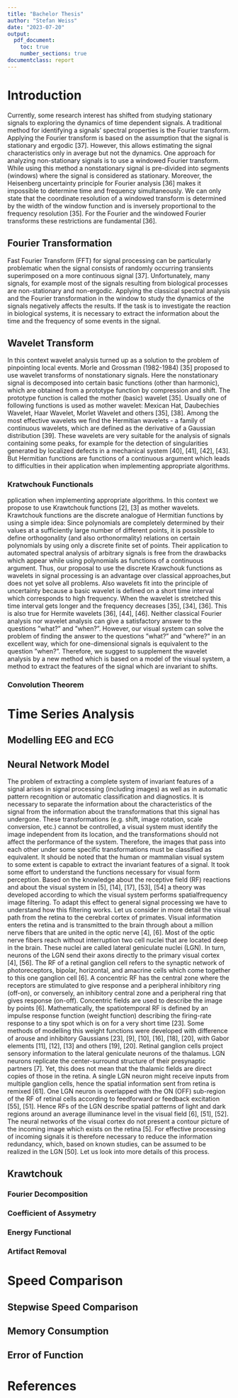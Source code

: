 ```yaml
---
title: "Bachelor Thesis"
author: "Stefan Weiss"
date: "2023-07-20"
output:
  pdf_document:
    toc: true
    number_sections: true
documentclass: report
---
```


\clearpage



# Introduction
Currently, some research interest has shifted from studying
stationary signals to exploring the dynamics of time dependent signals. A traditional method for identifying a signals’
spectral properties is the Fourier transform. Applying the
Fourier transform is based on the assumption that the signal is
stationary and ergodic [37]. However, this allows estimating
the signal characteristics only in average but not the dynamics.
One approach for analyzing non-stationary signals is to use a
windowed Fourier transform. While using this method a nonstationary signal is pre-divided into segments (windows) where
the signal is considered as stationary. Moreover, the Heisenberg uncertainty principle for Fourier analysis [36] makes it
impossible to determine time and frequency simultaneously.
We can only state that the coordinate resolution of a windowed
transform is determined by the width of the window function
and is inversely proportional to the frequency resolution [35].
For the Fourier and the windowed Fourier transforms these
restrictions are fundamental [36].

\clearpage

## Fourier Transformation

Fast Fourier Transform (FFT) for signal processing can be
particularly problematic when the signal consists of randomly
occurring transients superimposed on a more continuous signal
[37]. Unfortunately, many signals, for example most of the signals resulting from biological processes are non-stationary and
non-ergodic. Applying the classical spectral analysis and the
Fourier transformation in the window to study the dynamics
of the signals negatively affects the results. If the task is to
investigate the reaction in biological systems, it is necessary
to extract the information about the time and the frequency
of some events in the signal. 
\clearpage

\clearpage

## Wavelet Transform

In this context wavelet analysis
turned up as a solution to the problem of pinpointing local
events. Morle and Grossman (1982-1984) [35] proposed to
use wavelet transforms of nonstationary signals. Here the nonstationary signal is decomposed into certain basic functions
(other than harmonic), which are obtained from a prototype
function by compression and shift. The prototype function
is called the mother (basic) wavelet [35]. Usually one of
following functions is used as mother wavelet: Mexican Hat,
Daubechies Wavelet, Haar Wavelet, Morlet Wavelet and others
[35], [38]. Among the most effective wavelets we find the
Hermitian wavelets - a family of continuous wavelets, which
are defined as the derivative of a Gaussian distribution [39].
These wavelets are very suitable for the analysis of signals
containing some peaks, for example for the detection of singularities generated by localized defects in a mechanical system
[40], [41], [42], [43]. But Hermitian functions are functions
of a continuous argument which leads to difficulties in their
application when implementing appropriate algorithms.

\clearpage

\clearpage

### Kratwchouk Functionals

pplication when implementing appropriate algorithms.
In this context we propose to use Krawtchouk functions [2],
[3] as mother wavelets. Krawtchouk functions are the discrete
analogue of Hermitian functions by using a simple idea: Since
polynomials are completely determined by their values at a
sufficiently large number of different points, it is possible
to define orthogonality (and also orthonormality) relations on
certain polynomials by using only a discrete finite set of points.
Their application to automated spectral analysis of arbitrary
signals is free from the drawbacks which appear while using
polynomials as functions of a continuous argument. Thus, our
proposal to use the discrete Krawchouk functions as wavelets
in signal processing is an advantage over classical approaches,but does not yet solve all problems. Also wavelets fit into the
principle of uncertainty because a basic wavelet is defined on
a short time interval which corresponds to high frequency.
When the wavelet is stretched this time interval gets longer
and the frequency decreases [35], [34], [36]. This is also true
for Hermite wavelets [36], [44], [46].
Neither classical Fourier analysis nor wavelet analysis can
give a satisfactory answer to the questions ”what?” and
”when?”. However, our visual system can solve the problem of
finding the answer to the questions ”what?” and ”where?” in an
excellent way, which for one-dimensional signals is equivalent
to the question ”when?”. Therefore, we suggest to supplement
the wavelet analysis by a new method which is based on a
model of the visual system, a method to extract the features
of the signal which are invariant to shifts.
\clearpage

\clearpage

\clearpage

### Convolution Theorem

\clearpage

\clearpage

# Time Series Analysis

\clearpage

## Modelling EEG and ECG

\clearpage

\clearpage


## Neural Network Model

The problem of extracting a complete system of invariant
features of a signal arises in signal processing (including
images) as well as in automatic pattern recognition or automatic classification and diagnostics. It is necessary to separate
the information about the characteristics of the signal from
the information about the transformations that this signal has
undergone. These transformations (e.g. shift, image rotation,
scale conversion, etc.) cannot be controlled, a visual system
must identify the image independent from its location, and
the transformations should not affect the performance of the
system. Therefore, the images that pass into each other under
some specific transformations must be classified as equivalent.
It should be noted that the human or mammalian visual
system to some extent is capable to extract the invariant
features of a signal. It took some effort to understand the
functions necessary for visual form perception. Based on the
knowledge about the receptive field (RF) reactions and about
the visual system in [5], [14], [17], [53], [54] a theory was developed according to which the visual system performs spatialfrequency image filtering. To adapt this effect to general signal
processing we have to understand how this filtering works. Let
us consider in more detail the visual path from the retina to
the cerebral cortex of primates. Visual information enters the
retina and is transmitted to the brain through about a million
nerve fibers that are united in the optic nerve [4], [6]. Most
of the optic nerve fibers reach without interruption two cell
nuclei that are located deep in the brain. These nuclei are
called lateral geniculate nuclei (LGN). In turn, neurons of the
LGN send their axons directly to the primary visual cortex
[4], [56].
The RF of a retinal ganglion cell refers to the synaptic
network of photoreceptors, bipolar, horizontal, and amacrine
cells which come together to this one ganglion cell [6].
A concentric RF has the central zone where the receptors
are stimulated to give response and a peripheral inhibitory
ring (off-on), or conversely, an inhibitory central zone and a
peripheral ring that gives response (on-off). Concentric fields
are used to describe the image by points [6]. Mathematically,
the spatiotemporal RF is defined by an impulse response function (weight function) describing the firing-rate response
to a tiny spot which is on for a very short time [23]. Some
methods of modelling this weight functions were developed
with difference of arouse and inhibitory Gaussians [23], [9],
[10], [16], [18], [20], with Gabor elements [11], [12], [13] and
others [19], [20].
Retinal ganglion cells project sensory information to the
lateral geniculate neurons of the thalamus. LGN neurons
replicate the center-surround structure of their presynaptic
partners [7]. Yet, this does not mean that the thalamic fields
are direct copies of those in the retina. A single LGN neuron
might receive inputs from multiple ganglion cells, hence the
spatial information sent from retina is remixed [61]. One LGN
neuron is overlapped with the ON (OFF) sub-region of the RF
of retinal cells according to feedforward or feedback excitation
[55], [51]. Hence RFs of the LGN describe spatial patterns of
light and dark regions around an average illuminance level
in the visual field [6], [51], [52]. The neural networks of the
visual cortex do not present a contour picture of the incoming
image which exists on the retina [5]. For effective processing
of incoming signals it is therefore necessary to reduce the
information redundancy, which, based on known studies, can
be assumed to be realized in the LGN [50]. Let us look into
more details of this process.
\clearpage

\clearpage

## Krawtchouk

\clearpage

### Fourier Decomposition

\clearpage

### Coefficient of Assymetry

\clearpage

### Energy Functional

\clearpage

### Artifact Removal

\clearpage

# Speed Comparison

\clearpage


## Stepwise Speed Comparison

\clearpage


\clearpage


## Memory Consumption

\clearpage

## Error of Function

\clearpage

\clearpage

# References

\clearpage

